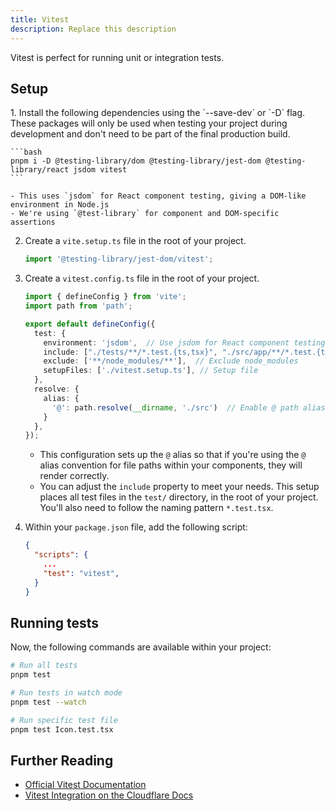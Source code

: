 ```yaml
---
title: Vitest
description: Replace this description
---
```



Vitest is perfect for running unit or integration tests.

## Setup

<Steps>
1. Install the following dependencies using the `--save-dev` or `-D` flag. These packages will only be used when testing your project during development and don't need to be part of the final production build.

    ```bash
    pnpm i -D @testing-library/dom @testing-library/jest-dom @testing-library/react jsdom vitest
    ```

    - This uses `jsdom` for React component testing, giving a DOM-like environment in Node.js
    - We're using `@test-library` for component and DOM-specific assertions

2. Create a `vite.setup.ts` file in the root of your project.

    ```ts title="/vite.setup.ts"
    import '@testing-library/jest-dom/vitest';
    ```

3. Create a `vitest.config.ts` file in the root of your project.

    ```ts title="/vitest.config.ts"
    import { defineConfig } from 'vite';
    import path from 'path';

    export default defineConfig({
      test: {
        environment: 'jsdom',  // Use jsdom for React component testing
        include: ["./tests/**/*.test.{ts,tsx}", "./src/app/**/*.test.{ts,tsx}"], // Test file pattern
        exclude: ['**/node_modules/**'],  // Exclude node_modules
        setupFiles: ['./vitest.setup.ts'], // Setup file
      },
      resolve: {
        alias: {
          '@': path.resolve(__dirname, './src')  // Enable @ path alias
        }
      },
    });
    ```

    - This configuration sets up the `@` alias so that if you're using the `@` alias convention for file paths within your components, they will render correctly.
    - You can adjust the `include` property to meet your needs. This setup places all test files in the `test/` directory, in the root of your project. You'll also need to follow the naming pattern `*.test.tsx`.

4. Within your `package.json` file, add the following script:

    ```json package.json
    {
      "scripts": {
        ...
        "test": "vitest",
      }
    }
    ```
</Steps>

## Running tests

Now, the following commands are available within your project:

```bash
# Run all tests
pnpm test

# Run tests in watch mode
pnpm test --watch

# Run specific test file
pnpm test Icon.test.tsx
```

## Further Reading

- [Official Vitest Documentation](https://vitest.dev/)
- [Vitest Integration on the Cloudflare Docs](https://developers.cloudflare.com/workers/testing/vitest-integration/)


